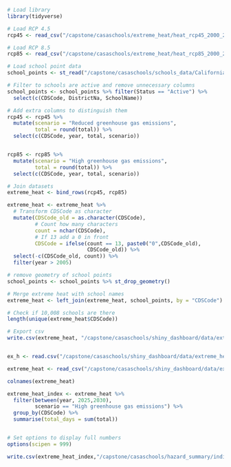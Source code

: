 
```r
# Load library
library(tidyverse)
```


```r
# Load RCP 4.5
rcp45 <- read_csv("/capstone/casaschools/extreme_heat/heat_rcp45_2000_20064.csv")

# Load RCP 8.5
rcp85 <- read_csv("/capstone/casaschools/extreme_heat/heat_rcp85_2000_20064.csv")

# Load school point data
school_points <- st_read("/capstone/casaschools/schools_data/California_Schools_2022-23/California_Schools_2022-23.shp")

# Filter to schools are active and remove unnecessary columns
school_points <- school_points %>% filter(Status == "Active") %>% 
  select(c(CDSCode, DistrictNa, SchoolName))
```

```r
# Add extra columns to distinguish them
rcp45 <- rcp45 %>% 
  mutate(scenario = "Reduced greenhouse gas emissions",
         total = round(total)) %>% 
  select(c(CDSCode, year, total, scenario))


rcp85 <- rcp85 %>% 
  mutate(scenario = "High greenhouse gas emissions",
         total = round(total)) %>% 
  select(c(CDSCode, year, total, scenario))

# Join datasets
extreme_heat <- bind_rows(rcp45, rcp85)

extreme_heat <- extreme_heat %>% 
  # Transform CDSCode as character
  mutate(CDSCode_old = as.character(CDSCode),
         # Count how many characters
         count = nchar(CDSCode),
         # If 13 add a 0 in front
         CDSCode = ifelse(count == 13, paste0("0",CDSCode_old),
                          CDSCode_old)) %>% 
  select(-c(CDSCode_old, count)) %>% 
  filter(year > 2005)

```


```r
# remove geometry of school points
school_points <- school_points %>% st_drop_geometry()

# Merge extreme heat with school names
extreme_heat <- left_join(extreme_heat, school_points, by = "CDSCode") 

# Check if 10,008 schools are there
length(unique(extreme_heat$CDSCode))

# Export csv
write.csv(extreme_heat, "/capstone/casaschools/shiny_dashboard/data/extreme_heat/extreme_heat.csv")


ex_h <- read.csv("/capstone/casaschools/shiny_dashboard/data/extreme_heat/extreme_heat.csv")
```



```r
extreme_heat <- read_csv("/capstone/casaschools/shiny_dashboard/data/extreme_heat/extreme_heat.csv")

colnames(extreme_heat)

extreme_heat_index <- extreme_heat %>% 
  filter(between(year, 2025,2030),
         scenario == "High greenhouse gas emissions") %>% 
  group_by(CDSCode) %>% 
  summarise(total_days = sum(total))


# Set options to display full numbers
options(scipen = 999)

write.csv(extreme_heat_index,"/capstone/casaschools/hazard_summary/individual_tables/schools_extreme_heat.csv")

```

